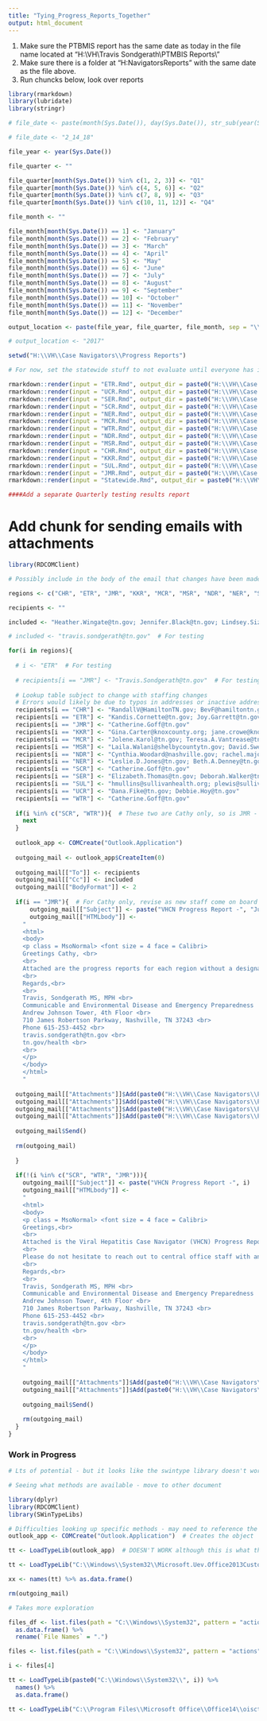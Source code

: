```yaml
---
title: "Tying_Progress_Reports_Together"
output: html_document
---
```


1. Make sure the PTBMIS report has the same date as today in the file name located at "H:\\VH\\Travis Sondgerath\\PTMBIS Reports\\"
2. Make sure there is a folder at "H:\VH\Case Navigators\Progress Reports" with the same date as the file above.
3. Run chuncks below, look over reports


```r
library(rmarkdown)
library(lubridate)
library(stringr)

# file_date <- paste(month(Sys.Date()), day(Sys.Date()), str_sub(year(Sys.Date()), 3, 4), sep = "_")

# file_date <- "2_14_18"

file_year <- year(Sys.Date())

file_quarter <- ""

file_quarter[month(Sys.Date()) %in% c(1, 2, 3)] <- "Q1"
file_quarter[month(Sys.Date()) %in% c(4, 5, 6)] <- "Q2"
file_quarter[month(Sys.Date()) %in% c(7, 8, 9)] <- "Q3"
file_quarter[month(Sys.Date()) %in% c(10, 11, 12)] <- "Q4"

file_month <- ""

file_month[month(Sys.Date()) == 1] <- "January"
file_month[month(Sys.Date()) == 2] <- "February"
file_month[month(Sys.Date()) == 3] <- "March"
file_month[month(Sys.Date()) == 4] <- "April"
file_month[month(Sys.Date()) == 5] <- "May"
file_month[month(Sys.Date()) == 6] <- "June"
file_month[month(Sys.Date()) == 7] <- "July"
file_month[month(Sys.Date()) == 8] <- "August"
file_month[month(Sys.Date()) == 9] <- "September"
file_month[month(Sys.Date()) == 10] <- "October"
file_month[month(Sys.Date()) == 11] <- "November"
file_month[month(Sys.Date()) == 12] <- "December"

output_location <- paste(file_year, file_quarter, file_month, sep = "\\")

# output_location <- "2017"

setwd("H:\\VH\\Case Navigators\\Progress Reports")
```

```r
# For now, set the statewide stuff to not evaluate until everyone has it

rmarkdown::render(input = "ETR.Rmd", output_dir = paste0("H:\\VH\\Case Navigators\\Progress Reports\\", output_location))
rmarkdown::render(input = "UCR.Rmd", output_dir = paste0("H:\\VH\\Case Navigators\\Progress Reports\\", output_location))
rmarkdown::render(input = "SER.Rmd", output_dir = paste0("H:\\VH\\Case Navigators\\Progress Reports\\", output_location))
rmarkdown::render(input = "SCR.Rmd", output_dir = paste0("H:\\VH\\Case Navigators\\Progress Reports\\", output_location))
rmarkdown::render(input = "NER.Rmd", output_dir = paste0("H:\\VH\\Case Navigators\\Progress Reports\\", output_location))
rmarkdown::render(input = "MCR.Rmd", output_dir = paste0("H:\\VH\\Case Navigators\\Progress Reports\\", output_location))
rmarkdown::render(input = "WTR.Rmd", output_dir = paste0("H:\\VH\\Case Navigators\\Progress Reports\\", output_location))
rmarkdown::render(input = "NDR.Rmd", output_dir = paste0("H:\\VH\\Case Navigators\\Progress Reports\\", output_location))
rmarkdown::render(input = "MSR.Rmd", output_dir = paste0("H:\\VH\\Case Navigators\\Progress Reports\\", output_location))  # No statewide testing - add those sections once it's up and running
rmarkdown::render(input = "CHR.Rmd", output_dir = paste0("H:\\VH\\Case Navigators\\Progress Reports\\", output_location))
rmarkdown::render(input = "KKR.Rmd", output_dir = paste0("H:\\VH\\Case Navigators\\Progress Reports\\", output_location))  # No statewide testing - add those sections once it's up and running FIXXXX
rmarkdown::render(input = "SUL.Rmd", output_dir = paste0("H:\\VH\\Case Navigators\\Progress Reports\\", output_location))  # No statewide testing - add those sections once it's up and running
rmarkdown::render(input = "JMR.Rmd", output_dir = paste0("H:\\VH\\Case Navigators\\Progress Reports\\", output_location))  # No statewide testing - add those sections once it's up and running
rmarkdown::render(input = "Statewide.Rmd", output_dir = paste0("H:\\VH\\Case Navigators\\Progress Reports\\", output_location))  ## FIX

####Add a separate Quarterly testing results report
```

# Add chunk for sending emails with attachments

```r
library(RDCOMClient)

# Possibly include in the body of the email that changes have been made to the navigator section of the report??

regions <- c("CHR", "ETR", "JMR", "KKR", "MCR", "MSR", "NDR", "NER", "SCR", "SER", "SUL", "UCR", "WTR")

recipients <- ""

included <- "Heather.Wingate@tn.gov; Jennifer.Black@tn.gov; Lindsey.Sizemore@tn.gov; Carolyn.Wester@tn.gov; Catherine.Goff@tn.gov; Travis.Sondgerath@tn.gov"

# included <- "travis.sondgerath@tn.gov"  # For testing

for(i in regions){
  
  # i <- "ETR"  # For testing
  
  # recipients[i == "JMR"] <- "Travis.Sondgerath@tn.gov"  # For testing
  
  # Lookup table subject to change with staffing changes
  # Errors would likely be due to typos in addresses or inactive addresses due to turnover
  recipients[i == "CHR"] <- "RandallV@HamiltonTN.gov; BevF@hamiltontn.gov"
  recipients[i == "ETR"] <- "Kandis.Cornette@tn.gov; Joy.Garrett@tn.gov"
  recipients[i == "JMR"] <- "Catherine.Goff@tn.gov"
  recipients[i == "KKR"] <- "Gina.Carter@knoxcounty.org; jane.crowe@knoxcounty.org; Kelly.Cooper@knoxcounty.org"
  recipients[i == "MCR"] <- "Jolene.Karol@tn.gov; Teresa.A.Vantrease@tn.gov"
  recipients[i == "MSR"] <- "Laila.Walani@shelbycountytn.gov; David.Sweat@shelbycountytn.gov"
  recipients[i == "NDR"] <- "Cynthia.Woodard@nashville.gov; rachel.majors@nashville.gov"
  recipients[i == "NER"] <- "Leslie.D.Jones@tn.gov; Beth.A.Denney@tn.gov"
  recipients[i == "SCR"] <- "Catherine.Goff@tn.gov"
  recipients[i == "SER"] <- "Elizabeth.Thomas@tn.gov; Deborah.Walker@tn.gov"  # New nurse starting soon, may want to include this person eventually.
  recipients[i == "SUL"] <- "hmullins@sullivanhealth.org; plewis@sullivanhealth.org"
  recipients[i == "UCR"] <- "Dana.Fike@tn.gov; Debbie.Hoy@tn.gov"
  recipients[i == "WTR"] <- "Catherine.Goff@tn.gov"
  
  if(i %in% c("SCR", "WTR")){  # These two are Cathy only, so is JMR - REVISE as staffing changes
    next
  }
  
  outlook_app <- COMCreate("Outlook.Application")
  
  outgoing_mail <- outlook_app$CreateItem(0)
  
  outgoing_mail[["To"]] <- recipients
  outgoing_mail[["Cc"]] <- included
  outgoing_mail[["BodyFormat"]] <- 2
  
  if(i == "JMR"){  # For Cathy only, revise as new staff come on board
      outgoing_mail[["Subject"]] <- paste("VHCN Progress Report -", "Jurisdictions Without Navigators")
      outgoing_mail[["HTMLbody"]] <- 
    "
    <html>
    <body>
    <p class = MsoNormal> <font size = 4 face = Calibri>
    Greetings Cathy, <br>
    <br>
    Attached are the progress reports for each region without a designated VHCN. Additionally, there is a separate report containing an overview of statewide testing by region and VHCN efforts statewide. <br>
    <br>
    Regards,<br>
    <br>
    Travis, Sondgerath MS, MPH <br>
    Communicable and Environmental Disease and Emergency Preparedness | Viral Hepatitis Surveillance <br>
    Andrew Johnson Tower, 4th Floor <br>
    710 James Robertson Parkway, Nashville, TN 37243 <br>
    Phone 615-253-4452 <br>
    travis.sondgerath@tn.gov <br>
    tn.gov/health <br>
    <br>
    </p>
    </body>
    </html>
    "
  
  outgoing_mail[["Attachments"]]$Add(paste0("H:\\VH\\Case Navigators\\Progress Reports\\", output_location, "\\Statewide.docx"))
  outgoing_mail[["Attachments"]]$Add(paste0("H:\\VH\\Case Navigators\\Progress Reports\\", output_location, "\\", "JMR", ".docx"))
  outgoing_mail[["Attachments"]]$Add(paste0("H:\\VH\\Case Navigators\\Progress Reports\\", output_location, "\\", "SCR", ".docx"))
  outgoing_mail[["Attachments"]]$Add(paste0("H:\\VH\\Case Navigators\\Progress Reports\\", output_location, "\\", "WTR", ".docx"))
  
  outgoing_mail$Send()
  
  rm(outgoing_mail)
  
  }
  
  if(!(i %in% c("SCR", "WTR", "JMR"))){
    outgoing_mail[["Subject"]] <- paste("VHCN Progress Report -", i)
    outgoing_mail[["HTMLbody"]] <- 
    "
    <html>
    <body>
    <p class = MsoNormal> <font size = 4 face = Calibri>
    Greetings,<br>
    <br>
    Attached is the Viral Hepatitis Case Navigator (VHCN) Progress Report for your region. This Progress Report describes statewide HCV testing results by county in your region as well as navigation efforts denoted in REDCap. Additionally, there is a separate report containing an overview of statewide testing by region and VHCN efforts statewide. <br>
    <br>
    Please do not hesitate to reach out to central office staff with any questions or comments.<br>
    <br>
    Regards,<br>
    <br>
    Travis, Sondgerath MS, MPH <br>
    Communicable and Environmental Disease and Emergency Preparedness | Viral Hepatitis Surveillance <br>
    Andrew Johnson Tower, 4th Floor <br>
    710 James Robertson Parkway, Nashville, TN 37243 <br>
    Phone 615-253-4452 <br>
    travis.sondgerath@tn.gov <br>
    tn.gov/health <br>
    <br>
    </p>
    </body>
    </html>
    "
    
    outgoing_mail[["Attachments"]]$Add(paste0("H:\\VH\\Case Navigators\\Progress Reports\\", output_location, "\\Statewide.docx"))
    outgoing_mail[["Attachments"]]$Add(paste0("H:\\VH\\Case Navigators\\Progress Reports\\", output_location, "\\", i, ".docx"))
    
    outgoing_mail$Send()
    
    rm(outgoing_mail)
  }
}
```

### Work in Progress

```r
# Lts of potential - but it looks like the swintype library doesn't work with current r verison - and I can't find my dll file

# Seeing what methods are available - move to other document

library(dplyr)
library(RDCOMClient)
library(SWinTypeLibs)

# Difficulties looking up specific methods - may need to reference the .dll files from program files
outlook_app <- COMCreate("Outlook.Application")  # Creates the object

tt <- LoadTypeLib(outlook_app)  # DOESN'T WORK although this is what the vignette says to do

tt <- LoadTypeLib("C:\\Windows\\System32\\Microsoft.Uev.Office2013CustomActions.dll")  # Works, but have no idea how to find the right dll. This is just a random dll in my program files that happened to return a list of functions.

xx <- names(tt) %>% as.data.frame()

rm(outgoing_mail)

# Takes more exploration

files_df <- list.files(path = "C:\\Windows\\System32", pattern = "actions", ignore.case = T) %>% 
  as.data.frame() %>% 
  rename(`File Names` = ".")

files <- list.files(path = "C:\\Windows\\System32", pattern = "actions", ignore.case = T)

i <- files[4]

tt <- LoadTypeLib(paste0("C:\\Windows\\System32\\", i)) %>% 
  names() %>% 
  as.data.frame()

tt <- LoadTypeLib("C:\\Program Files\\Microsoft Office\\Office14\\oisctrl.dll")


```










